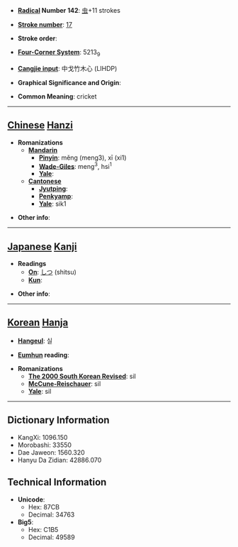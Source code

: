 * '''[[Wiktionary:Chinese radical index| Radical]] Number 142''': [[Wiktionary:Chinese radical index 虫|虫]]+11 strokes

* '''[[Wiktionary:Chinese total strokes index|Stroke number]]''': [[Wiktionary:Chinese total strokes index 17|17]]

* '''Stroke order''': 

* '''[[Wiktionary:Chinese four corner index|Four-Corner System]]''': 5213<sub>9</sub>

* '''[[Wiktionary:Chinese Cangjie index|Cangjie input]]''': 中戈竹木心 (LIHDP)

* '''Graphical Significance and Origin''': 

* '''Common Meaning''': cricket

----

== [[Chinese]] [[Hanzi]] ==

* '''Romanizations'''
** '''[[Mandarin]]'''
*** '''[[Pinyin]]''': měng (meng3), xī (xi1)
*** '''[[Wade-Giles]]''': meng<sup>3</sup>, hsi<sup>1</sup>
*** '''[[Yale]]''': 
** '''[[Cantonese]]'''
*** '''[[Jyutping]]''':
*** '''[[Penkyamp]]''': 
*** '''[[Yale]]''': sik1

* '''Other info''': 

----

== [[Japanese]] [[Kanji]] ==

* '''Readings'''
** '''[[On]]''': [[しつ]] (shitsu)
** '''[[Kun]]''': 

* '''Other info''':  

----

== [[Korean]] [[Hanja]] ==

* '''[[Hangeul]]''': 실

* '''[[Eumhun]] reading''': 

* '''Romanizations'''
** '''[[The 2000 South Korean Revised Romanization|The 2000 South Korean Revised]]''': sil
** '''[[McCune-Reischauer]]''': sil
** '''[[Yale]]''': sil

----

== Dictionary Information ==

* KangXi: 1096.150
* Morobashi: 33550
* Dae Jaweon: 1560.320
* Hanyu Da Zidian: 42886.070

== Technical Information ==

* '''Unicode''':
** Hex: 87CB
** Decimal: 34763
* '''Big5''':
** Hex: C1B5
** Decimal: 49589